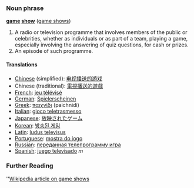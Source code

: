 ===Noun phrase===
'''[[game]] [[show]]''' ([[game shows]])

#A radio or television programme that involves members of the public or celebrities, whether as individuals or as part of a team, playing a game, especially involving the answering of quiz questions, for cash or prizes.
#An episode of such programme.

====Translations====
*[[Chinese]] (simplified): [[电视播送的游戏]]
*Chinese (traditional): [[電視播送的遊戲]]
*[[French]]: [[jeu télévisé]]
*[[German]]: [[Spielerscheinen]]
*[[Greek]]: [[παιχνίδι]] (paichnidi)
*[[Italian]]: [[gioco teletrasmesso]]
*[[Japanese]]: [[放映されたゲーム]]
*[[Korean]]: [[방송된 게임]]
*[[Latin]]: [[ludus televisus]]
*[[Portuguese]]: [[mostra do jogo]]
*[[Russian]]: [[переданная телепрограмму игра]]
*[[Spanish]]: [[juego televisado]] ''m''

===Further Reading===
''[[w:Game show|Wikipedia article on game shows]]